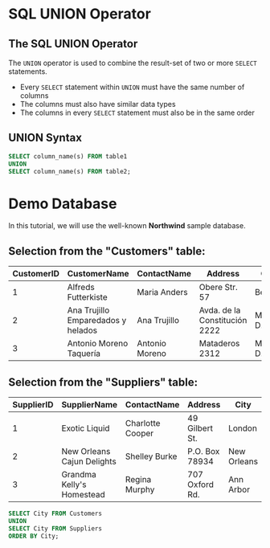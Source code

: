 # SQL UNION Operator

## The SQL UNION Operator

The `UNION` operator is used to combine the result-set of two or more `SELECT` statements.

- Every `SELECT` statement within `UNION` must have the same number of columns  
- The columns must also have similar data types  
- The columns in every `SELECT` statement must also be in the same order  

## UNION Syntax

```sql
SELECT column_name(s) FROM table1
UNION
SELECT column_name(s) FROM table2;
```

# Demo Database

In this tutorial, we will use the well-known **Northwind** sample database.

## Selection from the "Customers" table:

| CustomerID | CustomerName                      | ContactName    | Address                   | City        | PostalCode | Country |
|------------|-----------------------------------|----------------|---------------------------|-------------|------------|---------|
| 1          | Alfreds Futterkiste               | Maria Anders   | Obere Str. 57             | Berlin      | 12209      | Germany |
| 2          | Ana Trujillo Emparedados y helados| Ana Trujillo   | Avda. de la Constitución 2222 | México D.F. | 05021      | Mexico  |
| 3          | Antonio Moreno Taquería           | Antonio Moreno | Mataderos 2312            | México D.F. | 05023      | Mexico  |

## Selection from the "Suppliers" table:

| SupplierID | SupplierName                | ContactName     | Address           | City        | PostalCode | Country |
|------------|-----------------------------|------------------|-------------------|-------------|------------|---------|
| 1          | Exotic Liquid               | Charlotte Cooper | 49 Gilbert St.    | London      | EC1 4SD    | UK      |
| 2          | New Orleans Cajun Delights | Shelley Burke    | P.O. Box 78934    | New Orleans | 70117      | USA     |
| 3          | Grandma Kelly's Homestead  | Regina Murphy    | 707 Oxford Rd.    | Ann Arbor   | 48104      | USA     |

```sql
SELECT City FROM Customers
UNION
SELECT City FROM Suppliers
ORDER BY City;
```